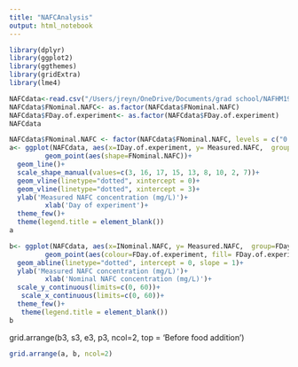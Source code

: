 ---
title: "NAFCAnalysis"
output: html_notebook
---



```{r}
library(dplyr)
library(ggplot2)
library(ggthemes)
library(gridExtra)
library(lme4)

NAFCdata<-read.csv("/Users/jreyn/OneDrive/Documents/grad school/NAFHM19/Data/Rfiles/NAFCsummaryR.csv")
NAFCdata$FNominal.NAFC<- as.factor(NAFCdata$FNominal.NAFC)
NAFCdata$FDay.of.experiment<- as.factor(NAFCdata$FDay.of.experiment)
NAFCdata
```

  

```{r}
NAFCdata$FNominal.NAFC <- factor(NAFCdata$FNominal.NAFC, levels = c("0 mg/L", "2.5 mg/L", "6.5 mg/L", "10 mg/L", "14 mg/L", "21 mg/L", "29.5 mg/L", "40 mg/L", "54 mg/L"))
a<- ggplot(NAFCdata, aes(x=IDay.of.experiment, y= Measured.NAFC,  group= FNominal.NAFC ))+ 
         geom_point(aes(shape=FNominal.NAFC))+
  geom_line()+
  scale_shape_manual(values=c(3, 16, 17, 15, 13, 8, 10, 2, 7))+
  geom_vline(linetype="dotted", xintercept = 0)+
  geom_vline(linetype="dotted", xintercept = 3)+
  ylab('Measured NAFC concentration (mg/L)')+
         xlab('Day of experiment')+ 
  theme_few()+
  theme(legend.title = element_blank())
a
```

```{r}
b<- ggplot(NAFCdata, aes(x=INominal.NAFC, y= Measured.NAFC,  group=FDay.of.experiment ))+ 
         geom_point(aes(colour=FDay.of.experiment, fill= FDay.of.experiment), shape= 21, size= 3, colour= "black")+
  geom_abline(linetype="dotted", intercept = 0, slope = 1)+
  ylab('Measured NAFC concentration (mg/L)')+
         xlab('Nominal NAFC concentration (mg/L)')+ 
  scale_y_continuous(limits=c(0, 60))+
   scale_x_continuous(limits=c(0, 60))+
  theme_few()+
   theme(legend.title = element_blank())
b
```

grid.arrange(b3, s3, e3, p3, ncol=2, top = 'Before food addition')
```{r}
grid.arrange(a, b, ncol=2)
```






